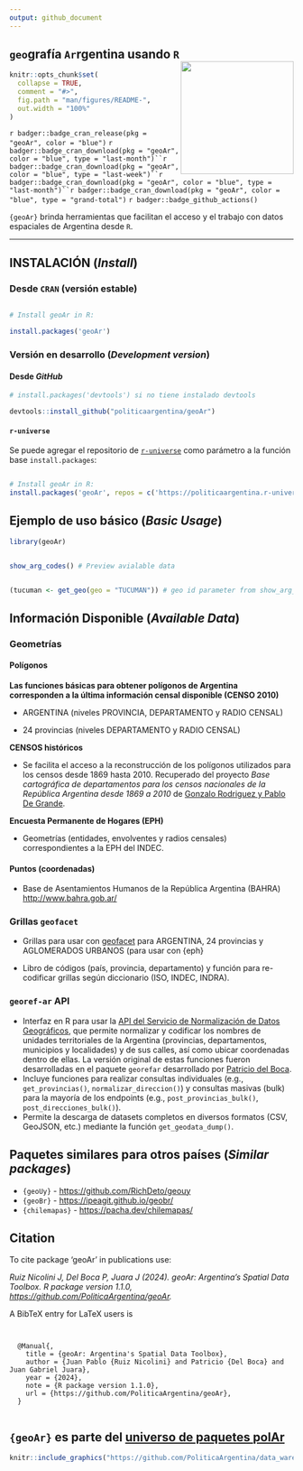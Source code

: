 ```yaml
---
output: github_document
---
```


## `geo`grafía `Ar`rgentina usando `R` <a><img src="man/figures/logo.png" width="200" align="right"/></a>

<!-- README.md is generated from README.Rmd. Please edit that file -->

```r
knitr::opts_chunk$set(
  collapse = TRUE,
  comment = "#>",
  fig.path = "man/figures/README-",
  out.width = "100%"
)
```

<!-- badges: start -->

`r badger::badge_cran_release(pkg = "geoAr", color = "blue")`
`r badger::badge_cran_download(pkg = "geoAr", color = "blue", type = "last-month")``r badger::badge_cran_download(pkg = "geoAr", color = "blue", type = "last-week")``r badger::badge_cran_download(pkg = "geoAr", color = "blue", type = "last-month")``r badger::badge_cran_download(pkg = "geoAr", color = "blue", type = "grand-total")`
`r badger::badge_github_actions()`

<!-- badges: end -->

`{geoAr}` brinda herramientas que facilitan el acceso y el trabajo con datos espaciales de Argentina desde `R`.

------------------------------------------------------------------------

## INSTALACIÓN (*Install*)

### Desde `CRAN` (versión estable)

``` r

# Install geoAr in R:

install.packages('geoAr')
```

### Versión en desarrollo (*Development version*)

#### Desde *GitHub*

``` r
# install.packages('devtools') si no tiene instalado devtools

devtools::install_github("politicaargentina/geoAr")
```

#### `r-universe`

Se puede agregar el repositorio de [`r-universe`](https://politicaargentina.r-universe.dev/builds) como parámetro a la función base `install.packages`:

``` r

# Install geoAr in R:
install.packages('geoAr', repos = c('https://politicaargentina.r-universe.dev')
```

## Ejemplo de uso básico (*Basic Usage*)

```r

library(geoAr)


show_arg_codes() # Preview avialable data 


(tucuman <- get_geo(geo = "TUCUMAN")) # geo id parameter from show_arg_codes() function

```

## Información Disponible (*Available Data*)

### Geometrías

#### **Polígonos**

**Las funciones básicas para obtener polígonos de Argentina corresponden a la última información censal disponible (CENSO 2010)**

-   ARGENTINA (niveles PROVINCIA, DEPARTAMENTO y RADIO CENSAL)

-   24 provincias (niveles DEPARTAMENTO y RADIO CENSAL)

**CENSOS históricos**

-   Se facilita el acceso a la reconstrucción de los polígonos utilizados para los censos desde 1869 hasta 2010. Recuperado del proyecto *Base cartográfica de departamentos para los censos nacionales de la República Argentina desde 1869 a 2010* de [Gonzalo Rodriguez y Pablo De Grande](https://ri.conicet.gov.ar/handle/11336/149867).

**Encuesta Permanente de Hogares (EPH)**

-   Geometrías (entidades, envolventes y radios censales) correspondientes a la EPH del INDEC.

#### **Puntos (coordenadas)**

-   Base de Asentamientos Humanos de la República Argentina (BAHRA) <http://www.bahra.gob.ar/>

### Grillas `geofacet`

-   Grillas para usar con [geofacet](https://politicaargentina.github.io/geoAr/articles/geoAr_geofacet.html) para ARGENTINA, 24 provincias y AGLOMERADOS URBANOS (para usar con {eph}

-   Libro de códigos (país, provincia, departamento) y función para re-codificar grillas según diccionario (ISO, INDEC, INDRA).

### `georef-ar` API

-   Interfaz en R para usar la [API del Servicio de Normalización de Datos Geográficos](https://georef-ar-api.readthedocs.io/es/latest/), que permite normalizar y codificar los nombres de unidades territoriales de la Argentina (provincias, departamentos, municipios y localidades) y de sus calles, así como ubicar coordenadas dentro de ellas. La versión original de estas funciones fueron desarrolladas en el paquete `georefar` desarrollado por [Patricio del Boca](https://github.com/pdelboca/georefar).
-   Incluye funciones para realizar consultas individuales (e.g., `get_provincias()`, `normalizar_direccion()`) y consultas masivas (bulk) para la mayoría de los endpoints (e.g., `post_provincias_bulk()`, `post_direcciones_bulk()`).
-   Permite la descarga de datasets completos en diversos formatos (CSV, GeoJSON, etc.) mediante la función `get_geodata_dump()`.

## Paquetes similares para otros países (*Similar packages*)

-   `{geoUy}` - <https://github.com/RichDeto/geouy>
-   `{geoBr}` - <https://ipeagit.github.io/geobr/>
-   `{chilemapas}` - <https://pacha.dev/chilemapas/>

## Citation

To cite package 'geoAr' in publications use:

*Ruiz Nicolini J, Del Boca P, Juara J (2024). geoAr: Argentina's Spatial Data Toolbox. R package version 1.1.0, <https://github.com/PoliticaArgentina/geoAr>.*

A BibTeX entry for LaTeX users is

```         

  
  @Manual{,
    title = {geoAr: Argentina's Spatial Data Toolbox},
    author = {Juan Pablo {Ruiz Nicolini} and Patricio {Del Boca} and Juan Gabriel Juara},
    year = {2024},
    note = {R package version 1.1.0},
    url = {https://github.com/PoliticaArgentina/geoAr},
  }
  
```

## `{geoAr}` es parte del [universo de paquetes **polAr**](https://github.com/PoliticaArgentina/polArverse)

```r

knitr::include_graphics("https://github.com/PoliticaArgentina/data_warehouse/raw/master/hex/collage.png")

```
